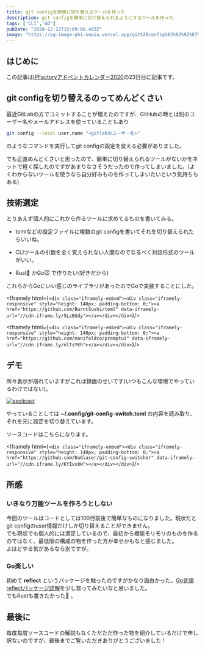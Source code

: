 ```yaml
---
title: git configを簡単に切り替えるツールを作った
description: git configを簡単に切り替えられるようにするツールを作った
tags: ['CLI','GO']
pubDate: "2020-12-22T15:09:08.483Z"
image: "https://og-image-phi-sepia.vercel.app/git%20config%E3%82%92%E7%B0%A1%E5%8D%98%E3%81%AB%E5%88%87%E3%82%8A%E6%9B%BF%E3%81%88%E3%82%8B%3Cbr%3E%20%E3%83%84%E3%83%BC%E3%83%AB%E3%82%92%E4%BD%9C%E3%81%A3%E3%81%9F.png?theme=light&md=1&fontSize=100px&images=https%3A%2F%2Fassets.vercel.com%2Fimage%2Fupload%2Ffront%2Fassets%2Fdesign%2Fvercel-triangle-black.svg"
---
```



## はじめに

この記事は[IPFactoryアドベントカレンダー2020](https://qiita.com/advent-calendar/2020/ipfactory)の23日目に記事です。

## git configを切り替えるのってめんどくさい

最近GitLabの方でコミットすることが増えたのですが、GitHubの時とは別のユーザー名やメールアドレスを使っていることもあり
```bash
git config --local user.name "<gitlabのユーザー名>"
```
のようなコマンドを実行してgit configの設定を変える必要がありました。  

でも正直めんどくさいと思ったので、簡単に切り替えられるツールがないかをネットで軽く探したのですがあまりなさそうだったので作ってしまいました。(よくわからないツールを使うなら自分好みものを作ってしまいたいという気持ちもある)


## 技術選定

とりあえず個人的にこれから作るツールに求めてるものを書いてみる。

- tomlなどの設定ファイルに複数のgit configを書いてそれを切り替えられたらいいね。

- CLIツールの引数を全く覚えられない人間なのでなるべく対話形式のツールがいい。

- Rust🦀 かGo🐭 で作りたい(好きだから)

これらからGoにいい感じのライブラリがあったのでGoで実装することにした。


<Iframely html={`<div class="iframely-embed"><div class="iframely-responsive" style="height: 140px; padding-bottom: 0;"><a href="https://github.com/BurntSushi/toml" data-iframely-url="//cdn.iframe.ly/5LzBGdy"></a></div></div>`}/>

<Iframely html={`<div class="iframely-embed"><div class="iframely-responsive" style="height: 140px; padding-bottom: 0;"><a href="https://github.com/manifoldco/promptui" data-iframely-url="//cdn.iframe.ly/nlTsYKh"></a></div></div>`}/>

## デモ

所々表示が崩れていますがこれは録画のせいです(いつもこんな環境でやっているわけではない)。  

[![asciicast](https://asciinema.org/a/ogZDrtqdil8l3NOrJGWD9PN4y.svg)](https://asciinema.org/a/ogZDrtqdil8l3NOrJGWD9PN4y)   


やっていることしては **~/.config/git-config-switch.toml** の内容を読み取り、それを元に設定を切り替えています。   

ソースコードはこちらになります。  

<Iframely html={`<div class="iframely-embed"><div class="iframely-responsive" style="height: 140px; padding-bottom: 0;"><a href="https://github.com/DuGlaser/git-config-switcher" data-iframely-url="//cdn.iframe.ly/KYIvs0H"></a></div></div>`}/>

## 所感
### いきなり万能ツールを作ろうとしない

今回のツールはコードとしては100行前後で簡単なものになりました。現状だとgit configのuser情報だけしか切り替えることができません。  
でも現状でも個人的には満足しているので、最初から機能モリモリのものを作るのではなく、最低限の構成の物を作った方が幸せかもなと感じました。  
よほどやる気があるなら別ですが。

### Go楽しい

初めて **reflect** というパッケージを触ったのですがかなり面白かった。[Go言語reflectパッケージ詳解](https://techbookfest.org/product/5740887365648384?productVariantID=5333131217338368)を少し買ってみたいなと思いました。  
でもRustも書きたかった🦀 。

## 最後に

毎度毎度ソースコードの解説もなくただただ作った物を紹介しているだけで申し訳ないのですが、最後までご覧いただきありがとうございました！
